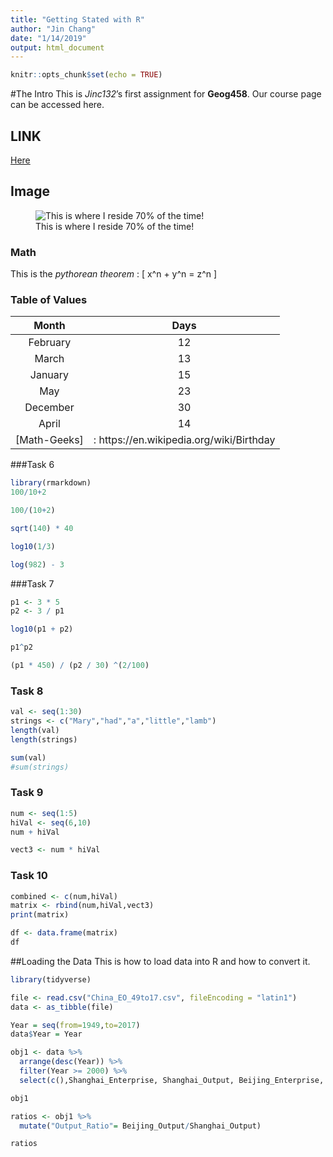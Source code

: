 ```yaml
---
title: "Getting Stated with R"
author: "Jin Chang"
date: "1/14/2019"
output: html_document
---
```


```r
knitr::opts_chunk$set(echo = TRUE)

```
#The Intro
This is *Jinc132*’s first assignment for **Geog458**. Our course page can be accessed here.

## LINK
[Here](https://canvas.uw.edu/courses/1269928)

## Image
![This is where I reside 70% of the time!](https://s3-us-west-2.amazonaws.com/uw-s3-cdn/wp-content/uploads/sites/98/2014/09/07214435/Signature_Stacked_Purple_Hex.png)

### Math
This is the _pythorean theorem_ : \[ x^n + y^n = z^n \]

### Table of Values

  Month      Days
----------  ------
 February     12
 March        13
 January      15
 May          23
 December     30
 April        14
[Math-Geeks]: https://en.wikipedia.org/wiki/Birthday

###Task 6
```r
library(rmarkdown)
100/10+2

100/(10+2)

sqrt(140) * 40

log10(1/3)

log(982) - 3
```
###Task 7
```r
p1 <- 3 * 5
p2 <- 3 / p1

log10(p1 + p2)

p1^p2

(p1 * 450) / (p2 / 30) ^(2/100)
```

### Task 8 
```r
val <- seq(1:30)
strings <- c("Mary","had","a","little","lamb")
length(val)
length(strings)

sum(val)
#sum(strings)
```

### Task 9
```r
num <- seq(1:5)
hiVal <- seq(6,10)
num + hiVal

vect3 <- num * hiVal
```

### Task 10
```r
combined <- c(num,hiVal)
matrix <- rbind(num,hiVal,vect3)
print(matrix)

df <- data.frame(matrix)
df
```
##Loading the Data
This is how to load data into R and how to convert it.

```r
library(tidyverse)

file <- read.csv("China_EO_49to17.csv", fileEncoding = "latin1")
data <- as_tibble(file)

Year = seq(from=1949,to=2017)
data$Year = Year

obj1 <- data %>%
  arrange(desc(Year)) %>%
  filter(Year >= 2000) %>%
  select(c(),Shanghai_Enterprise, Shanghai_Output, Beijing_Enterprise, Beijing_Output)

obj1 

ratios <- obj1 %>%
  mutate("Output_Ratio"= Beijing_Output/Shanghai_Output)

ratios

```

